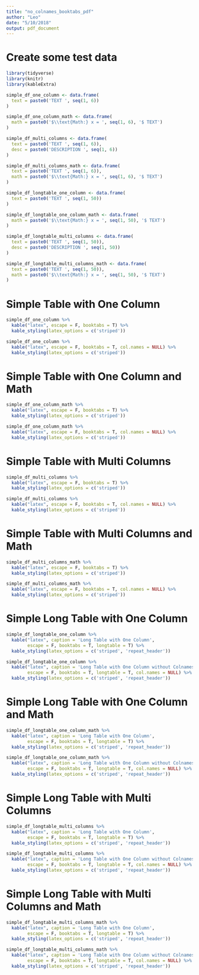 ```yaml
---
title: "no_colnames_booktabs_pdf"
author: "Leo"
date: "5/10/2018"
output: pdf_document
---
```


# Create some test data

```r
library(tidyverse)
library(knitr)
library(kableExtra)
```

```r
simple_df_one_column <- data.frame(
  text = paste0('TEXT ', seq(1, 6))
)

simple_df_one_column_math <- data.frame(
  math = paste0('$\\text{Math:} x = ', seq(1, 6), '$ TEXT')
)

simple_df_multi_columns <- data.frame(
  text = paste0('TEXT ', seq(1, 6)),
  desc = paste0('DESCRIPTION ', seq(1, 6))
)

simple_df_multi_columns_math <- data.frame(
  text = paste0('TEXT ', seq(1, 6)),
  math = paste0('$\\text{Math:} x = ', seq(1, 6), '$ TEXT')
)

simple_df_longtable_one_column <- data.frame(
  text = paste0('TEXT ', seq(1, 50))
)

simple_df_longtable_one_column_math <- data.frame(
  math = paste0('$\\text{Math:} x = ', seq(1, 50), '$ TEXT')
)

simple_df_longtable_multi_columns <- data.frame(
  text = paste0('TEXT ', seq(1, 50)),
  desc = paste0('DESCRIPTION ', seq(1, 50))
)

simple_df_longtable_multi_columns_math <- data.frame(
  text = paste0('TEXT ', seq(1, 50)),
  math = paste0('$\\text{Math:} x = ', seq(1, 50), '$ TEXT')
)
```

# Simple Table with One Column

```r
simple_df_one_column %>%
  kable("latex", escape = F, booktabs = T) %>%
  kable_styling(latex_options = c('striped'))
```

```r
simple_df_one_column %>%
  kable("latex", escape = F, booktabs = T, col.names = NULL) %>%
  kable_styling(latex_options = c('striped'))
```

# Simple Table with One Column and Math

```r
simple_df_one_column_math %>%
  kable("latex", escape = F, booktabs = T) %>%
  kable_styling(latex_options = c('striped'))
```

```r
simple_df_one_column_math %>%
  kable("latex", escape = F, booktabs = T, col.names = NULL) %>%
  kable_styling(latex_options = c('striped'))
```

# Simple Table with Multi Columns

```r
simple_df_multi_columns %>%
  kable("latex", escape = F, booktabs = T) %>%
  kable_styling(latex_options = c('striped'))
```

```r
simple_df_multi_columns %>%
  kable("latex", escape = F, booktabs = T, col.names = NULL) %>%
  kable_styling(latex_options = c('striped'))
```

# Simple Table with Multi Columns and Math

```r
simple_df_multi_columns_math %>%
  kable("latex", escape = F, booktabs = T) %>%
  kable_styling(latex_options = c('striped'))
```

```r
simple_df_multi_columns_math %>%
  kable("latex", escape = F, booktabs = T, col.names = NULL) %>%
  kable_styling(latex_options = c('striped'))
```

# Simple Long Table with One Column

```r
simple_df_longtable_one_column %>%
  kable("latex", caption = 'Long Table with One Column',
        escape = F, booktabs = T, longtable = T) %>%
  kable_styling(latex_options = c('striped', 'repeat_header'))
```

```r
simple_df_longtable_one_column %>%
  kable("latex", caption = 'Long Table with One Column without Colnames',
        escape = F, booktabs = T, longtable = T, col.names = NULL) %>%
  kable_styling(latex_options = c('striped', 'repeat_header'))
```

# Simple Long Table with One Column and Math

```r
simple_df_longtable_one_column_math %>%
  kable("latex", caption = 'Long Table with One Column',
        escape = F, booktabs = T, longtable = T) %>%
  kable_styling(latex_options = c('striped', 'repeat_header'))
```

```r
simple_df_longtable_one_column_math %>%
  kable("latex", caption = 'Long Table with One Column without Colnames',
        escape = F, booktabs = T, longtable = T, col.names = NULL) %>%
  kable_styling(latex_options = c('striped', 'repeat_header'))
```

# Simple Long Table with Multi Columns

```r
simple_df_longtable_multi_columns %>%
  kable("latex", caption = 'Long Table with One Column',
        escape = F, booktabs = T, longtable = T) %>%
  kable_styling(latex_options = c('striped', 'repeat_header'))
```

```r
simple_df_longtable_multi_columns %>%
  kable("latex", caption = 'Long Table with One Column without Colnames',
        escape = F, booktabs = T, longtable = T, col.names = NULL) %>%
  kable_styling(latex_options = c('striped', 'repeat_header'))
```

# Simple Long Table with Multi Columns and Math

```r
simple_df_longtable_multi_columns_math %>%
  kable("latex", caption = 'Long Table with One Column',
        escape = F, booktabs = T, longtable = T) %>%
  kable_styling(latex_options = c('striped', 'repeat_header'))
```

```r
simple_df_longtable_multi_columns_math %>%
  kable("latex", caption = 'Long Table with One Column without Colnames',
        escape = F, booktabs = T, longtable = T, col.names = NULL) %>%
  kable_styling(latex_options = c('striped', 'repeat_header'))
```
